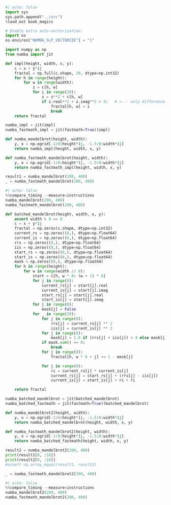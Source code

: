```python
#| echo: false
import sys
sys.path.append("../src")
%load_ext book_magics
```


```python
# Enable extra auto-vectorization:
import os
os.environ["NUMBA_SLP_VECTORIZE"] = "1"

import numpy as np
from numba import jit

def impl(height, width, x, y):
    c = x + y*1j
    fractal = np.full(c.shape, 20, dtype=np.int32)
    for h in range(height):
        for w in range(width):
            z = c[h, w]
            for i in range(20):
                z = z**2 + c[h, w]
                if z.real**2 + z.imag**2 > 4:   # <--- only difference from pure Python
                    fractal[h, w] = i
                    break
    return fractal

numba_impl = jit(impl)
numba_fastmath_impl = jit(fastmath=True)(impl)

def numba_mandelbrot(height, width):
    y, x = np.ogrid[-1:0:height*1j, -1.5:0:width*1j]
    return numba_impl(height, width, x, y)

def numba_fastmath_mandelbrot(height, width):
    y, x = np.ogrid[-1:0:height*1j, -1.5:0:width*1j]
    return numba_fastmath_impl(height, width, x, y)

result1 = numba_mandelbrot(200, 400)
_ = numba_fastmath_mandelbrot(200, 400)
```

```python
#| echo: false
%%compare_timing --measure=instructions
numba_mandelbrot(200, 400)
numba_fastmath_mandelbrot(200, 400)
```

```python
def batched_mandelbrot(height, width, x, y):
    assert width % 8 == 0
    c = x + y*1j
    fractal = np.zeros(c.shape, dtype=np.int32)
    current_rs = np.zeros((8,), dtype=np.float64)
    current_is = np.zeros((8,), dtype=np.float64)
    rrs = np.zeros((8,), dtype=np.float64)
    iis = np.zeros((8,), dtype=np.float64)
    start_rs = np.zeros((8,), dtype=np.float64)
    start_is = np.zeros((8,), dtype=np.float64)
    mask = np.zeros((8,), dtype=np.float64)
    for h in range(height):
        for w in range(width // 8):
            start = c[h, w * 8: (w + 1) * 8]
            for j in range(8):
                current_rs[j] = start[j].real
                current_is[j] = start[j].imag
                start_rs[j] = start[j].real
                start_is[j] = start[j].imag
            for j in range(8):
                mask[j] = False
            for _ in range(20):
                for j in range(8):
                    rrs[j] = current_rs[j] ** 2
                    iis[j] = current_is[j] ** 2
                for j in range(8):
                    mask[j] = 1.0 if (rrs[j] + iis[j]) > 4 else mask[j]
                if mask.sum() == 8:
                    break
                for j in range(8):
                    fractal[h, w * 8 + j] += 1 - mask[j]

                for j in range(8):
                    ri = current_rs[j] * current_is[j]
                    current_rs[j] = start_rs[j] + (rrs[j] - iis[j])
                    current_is[j] = start_is[j] + ri + ri

    return fractal

numba_batched_mandelbrot = jit(batched_mandelbrot)
numba_batched_fastmath = jit(fastmath=True)(batched_mandelbrot)

def numba_mandelbrot2(height, width):
    y, x = np.ogrid[-1:0:height*1j, -1.5:0:width*1j]
    return numba_batched_mandelbrot(height, width, x, y)

def numba_fastmath_mandelbrot2(height, width):
    y, x = np.ogrid[-1:0:height*1j, -1.5:0:width*1j]
    return numba_batched_fastmath(height, width, x, y)

result2 = numba_mandelbrot2(200, 400)
print(result1[0, :16])
print(result2[0, :16])
#assert np.array_equal(result1, result2)

_ = numba_fastmath_mandelbrot2(200, 400)
```

```python
#| echo: false
%%compare_timing --measure=instructions
numba_mandelbrot2(200, 400)
numba_fastmath_mandelbrot2(200, 400)
```
